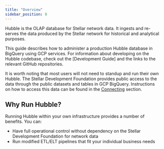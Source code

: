 ```yaml
---
title: "Overview"
sidebar_position: 0
---
```


Hubble is the OLAP database for Stellar network data. It ingests and re-serves the data produced by the Stellar network for historical and analytical purposes.

This guide describes how to administer a production Hubble database in BigQuery using GCP services. For information about developing on the Hubble codebase, check out the [Development Guide] and the links to the relevant GitHub repositories.

It is worth noting that most users will not need to standup and run their own Hubble. The Stellar Development Foundation provides public access to the data through the public datasets and tables in GCP BigQuery. Instructions on how to access this data can be found in the [Connecting](https://developers.stellar.org/network/hubble/connecting) section.

## Why Run Hubble?

Running Hubble within your own infrastructure provides a number of benefits. You can:

- Have full operational control without dependency on the Stellar Development Foundation for network data
- Run modified ETL/ELT pipelines that fit your individual business needs